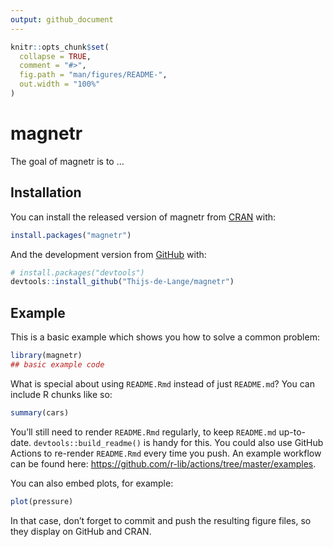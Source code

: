 ```yaml
---
output: github_document
---
```


<!-- README.md is generated from README.Rmd. Please edit that file -->

```r
knitr::opts_chunk$set(
  collapse = TRUE,
  comment = "#>",
  fig.path = "man/figures/README-",
  out.width = "100%"
)
```

# magnetr

<!-- badges: start -->
<!-- badges: end -->

The goal of magnetr is to ...

## Installation

You can install the released version of magnetr from [CRAN](https://CRAN.R-project.org) with:

``` r
install.packages("magnetr")
```

And the development version from [GitHub](https://github.com/) with:

``` r
# install.packages("devtools")
devtools::install_github("Thijs-de-Lange/magnetr")
```
## Example

This is a basic example which shows you how to solve a common problem:

```r
library(magnetr)
## basic example code
```

What is special about using `README.Rmd` instead of just `README.md`? You can include R chunks like so:

```r
summary(cars)
```

You'll still need to render `README.Rmd` regularly, to keep `README.md` up-to-date. `devtools::build_readme()` is handy for this. You could also use GitHub Actions to re-render `README.Rmd` every time you push. An example workflow can be found here: <https://github.com/r-lib/actions/tree/master/examples>.

You can also embed plots, for example:

```r
plot(pressure)
```

In that case, don't forget to commit and push the resulting figure files, so they display on GitHub and CRAN.
